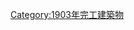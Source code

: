 {{Commonscat|Bridges completed in 1903}}
{{Cat nav 10years|20世紀橋梁|1903||年完工橋梁}}

[[Category:1903年完工建築物|Category:1903年完工建築物]]